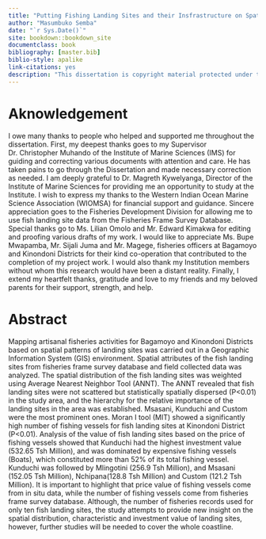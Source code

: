 ```yaml
--- 
title: "Putting Fishing Landing Sites and their Insfrastructure on Spatial Aspect"
author: "Masumbuko Semba"
date: "`r Sys.Date()`"
site: bookdown::bookdown_site
documentclass: book
bibliography: [master.bib]
biblio-style: apalike
link-citations: yes
description: "This dissertation is copyright material protected under the Berne Convention, the Copyright Act 1999 and other international and national enactments, in that behalf, on intellectual property. It may not be reproduced by any means, in full or in part, except for short extracts in fair dealings, for research or private study, critical scholarly review or discourse with an acknowledgement, without the written permission of the Directorate of Postgraduate Studies, on behalf of both the author and the University of Dar es Salaam"
---
```


# Aknowledgement {-}
I owe many thanks to people who helped and supported me throughout the dissertation. First, my deepest thanks goes to my Supervisor Dr. Christopher Muhando of the Institute of Marine Sciences (IMS) for guiding and correcting various documents with attention and care. He has taken pains to go through the Dissertation and made necessary correction as needed. I am deeply grateful to Dr. Magreth Kywelyanga, Director of the Institute of Marine Sciences for providing me an opportunity to study at the Institute. I wish to express my thanks to the Western Indian Ocean Marine Science Association (WIOMSA) for financial support and guidance. Sincere appreciation goes to the Fisheries Development Division for allowing me to use fish landing site data from the Fisheries Frame Survey Database. Special thanks go to Ms. Lilian Omolo and Mr. Edward Kimakwa for editing and proofing various drafts of my work. I would like to appreciate Ms. Bupe Mwapamba, Mr. Sijali Juma and Mr. Magege, fisheries officers at Bagamoyo and Kinondoni Districts for their kind co-operation that contributed to the completion of my project work. I would also thank my Institution members without whom this research would have been a distant reality. Finally, I extend my heartfelt thanks, gratitude and love to my friends and my beloved parents for their support, strength, and help.

# Abstract {-}
Mapping artisanal fisheries activities for Bagamoyo and Kinondoni Districts based on  spatial patterns of landing sites was carried out in a Geographic Information System (GIS) environment. Spatial attributes of the fish landing sites from fisheries frame survey database and field collected data was analyzed. The spatial distribution of the fish landing sites was weighted using Average Nearest Neighbor Tool (ANNT). The ANNT revealed that fish landing sites were not scattered but statistically spatially dispersed (P<0.01) in the study area, and the hierarchy for the relative importance of the landing sites in the area was established. Msasani, Kunduchi and Custom were the most prominent ones. Moran I tool (MIT) showed a significantly high number of fishing vessels for fish landing sites at Kinondoni District (P<0.01). Analysis of the value of fish landing sites based on the price of fishing vessels showed that Kunduchi had the highest investment value (532.65 Tsh Million), and was dominated by expensive fishing vessels (Boats), which constituted more than 52% of its total fishing vessel. Kunduchi was followed by Mlingotini (256.9 Tsh Million), and Msasani (152.05 Tsh Million), Nchipana(128.8 Tsh Million) and Custom (121.2 Tsh Million). It is important to highlight that price value of fishing vessels come from in situ data, while the number of fishing vessels come from fisheries frame survey database. Although, the number of fisheries records used for only ten fish landing sites, the study attempts to provide new insight on the spatial distribution, characteristic and investment value of landing sites, however, further studies will be needed to cover the whole coastline.  
